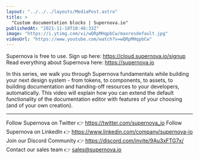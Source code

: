 ```yaml
---
layout: "../../../layouts/MediaPost.astro"
title: >
  "Custom documentation blocks | Supernova.io"
publishedAt: "2021-11-18T18:46:33Z"
image: "https://i.ytimg.com/vi/wQRpMHqpbCw/maxresdefault.jpg"
videoUrl: "https://www.youtube.com/watch?v=wQRpMHqpbCw"
---
```


Supernova is free to use. Sign up here: https://cloud.supernova.io/signup
Read everything about Supernova here: https://supernova.io

In this series, we walk you through Supernova fundamentals while building your next design system - from tokens, to components, to assets, to building documentation and handing-off resources to your developers, automatically. This video will explain how you can extend the default functionality of the documentation editor with features of your choosing (and of your own creation).

---

Follow Supernova on Twitter 👉 https://twitter.com/supernova_io
Follow Supernova on LinkedIn 👉 https://www.linkedin.com/company/supernova-io
Join our Discord Community 👉 https://discord.com/invite/9Au3xFTG7x/
Contact our sales team 👉 sales@supernova.io
